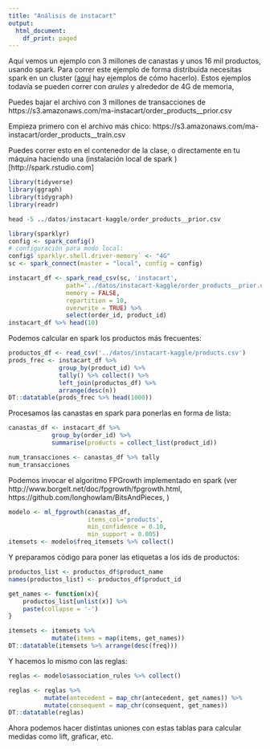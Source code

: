```yaml
---
title: "Análisis de instacart"
output:
  html_document:
    df_print: paged
---
```


Aquí vemos un ejemplo con 3 millones de canastas y unos 16 mil productos, usando
spark. Para correr este ejemplo de forma distribuida necesitas spark en un cluster
([aquí](http://spark.rstudio.com/examples/) hay ejemplos de cómo hacerlo).
Estos ejemplos todavía se pueden correr con *arules* y alrededor de 4G de memoria,

Puedes bajar el archivo con 3 millones de transacciones de 
 https://s3.amazonaws.com/ma-instacart/order_products__prior.csv
 
Empieza primero con el archivo más chico:
 https://s3.amazonaws.com/ma-instacart/order_products__train.csv

Puedes correr esto en el contenedor de la clase, o directamente en tu 
máquina haciendo una (instalación local de spark )[http://spark.rstudio.com]

```r
library(tidyverse)
library(ggraph)
library(tidygraph)
library(readr)
```

```r
head -5 ../datos/instacart-kaggle/order_products__prior.csv
```

```r
library(sparklyr)
config <- spark_config()
# configuración para modo local:
config$`sparklyr.shell.driver-memory` <- "4G"
sc <- spark_connect(master = "local", config = config)
```

```r
instacart_df <- spark_read_csv(sc, 'instacart', 
                path='../datos/instacart-kaggle/order_products__prior.csv',
                memory = FALSE,
                repartition = 10,
                overwrite = TRUE) %>%
                select(order_id, product_id)
instacart_df %>% head(10)
```

Podemos calcular en spark los productos más frecuentes:

```r
productos_df <- read_csv('../datos/instacart-kaggle/products.csv')            
prods_frec <- instacart_df %>% 
              group_by(product_id) %>%
              tally() %>% collect() %>%
              left_join(productos_df) %>%
              arrange(desc(n))
DT::datatable(prods_frec %>% head(1000))
```

Procesamos las canastas en spark para ponerlas en forma de lista:


```r
canastas_df <- instacart_df %>% 
            group_by(order_id) %>%
            summarise(products = collect_list(product_id)) 

num_transacciones <- canastas_df %>% tally
num_transacciones
```


Podemos invocar el algoritmo FPGrowth implementado en spark (ver http://www.borgelt.net/doc/fpgrowth/fpgrowth.html, https://github.com/longhowlam/BitsAndPieces, )



```r
modelo <- ml_fpgrowth(canastas_df, 
                      items_col='products', 
                      min_confidence = 0.10,
                      min_support = 0.005)
itemsets <- modelo$freq_itemsets %>% collect()
```

Y preparamos código para poner las etiquetas a los ids de productos:

```r
productos_list <- productos_df$product_name
names(productos_list) <- productos_df$product_id

get_names <- function(x){
    productos_list[unlist(x)] %>%
    paste(collapse = '-') 
}
```



```r
itemsets <- itemsets %>% 
            mutate(items = map(items, get_names))
DT::datatable(itemsets %>% arrange(desc(freq)))
```

Y hacemos lo mismo con las reglas:

```r
reglas <- modelo$association_rules %>% collect() 
```



```r
reglas <- reglas %>%
          mutate(antecedent = map_chr(antecedent, get_names)) %>%
          mutate(consequent = map_chr(consequent, get_names))
DT::datatable(reglas)
```

Ahora podemos hacer distintas uniones con estas tablas para calcular
medidas como lift, graficar, etc.

